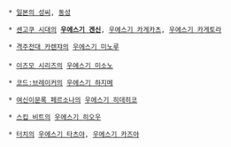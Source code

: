  * [[일본의 성씨]], [[동성]]

 * [[센고쿠 시대]]의 '''[[우에스기 겐신]]''', [[우에스기 카게카츠]], [[우에스기 카게토라]]

 * [[격주전대 카렌쟈]]의 [[우에스기 미노루]]
 
 * [[이즈모 시리즈]]의 [[우에스기 미소노]]

 * [[코드:브레이커]]의 [[우에스기 하지메]]

 * [[여신이문록 페르소나]]의 [[우에스기 히데히코]]

 * [[스킵 비트]]의 [[우에스기 히오우]]

 * [[터치]]의 [[우에스기 타츠야]], [[우에스기 카즈야]]
